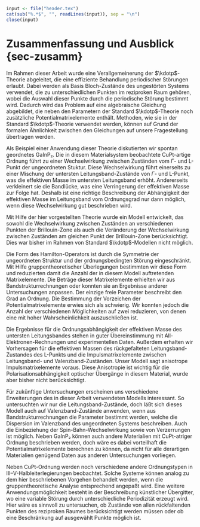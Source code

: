 ```r
input <- file("header.tex")
cat(sub("%.*$", "", readLines(input)), sep = "\n")
close(input)
```

# Zusammenfassung und Ausblick {sec-zusamm}

Im Rahmen dieser Arbeit wurde eine Verallgemeinerung der $\kdotp$-Theorie
abgeleitet, die eine effiziente Behandlung periodischer Störungen erlaubt.
Dabei werden als Basis Bloch-Zustände des ungestörten Systems verwendet, die
zu unterschiedlichen Punkten im reziproken Raum gehören, wobei die Auswahl
dieser Punkte durch die periodische Störung bestimmt wird. Dadurch wird das
Problem auf eine algebraische Gleichung abgebildet, die neben den Parametern
der Standard $\kdotp$-Theorie noch zusätzliche Potentialmatrixelemente
enthält.  Methoden, wie sie in der Standard $\kdotp$-Theorie verwendet werden,
können auf Grund der formalen Ähnlichkeit zwischen den Gleichungen auf
unsere Fragestellung übertragen werden.

Als Beispiel einer Anwendung dieser Theorie diskutierten wir spontan geordnetes
GaInP₂. Die in diesem Materialsystem beobachtete CuPt-artige Ordnung führt
zu einer Wechselwirkung zwischen Zuständen vom $\Gamma$- und L-Punkt der
ungeordneten Stuktur. Diese Wechselwirkung führt einerseits zu einer Mischung
der untersten Leitungsband-Zustände von $\Gamma$- und L-Punkt, was die
effektiven Masse im untersten Leitungsband erhöht. Andererseits verkleinert
sie die Bandlücke, was eine Verringerung der effektiven Masse zur Folge hat.
Deshalb ist eine richtige Beschreibung der Abhängigkeit der effektiven Masse
im Leitungsband vom Ordnungsgrad nur dann möglich, wenn diese Wechselwirkung
gut beschrieben wird.

Mit Hilfe der hier vorgestellten Theorie wurde ein Modell  entwickelt,
das sowohl die Wechselwirkung zwischen Zuständen an verschiedenen Punkten der
Brillouin-Zone als auch die Veränderung der Wechselwirkung zwischen
Zuständen am gleichen Punkt der Brillouin-Zone berücksichtigt. Dies war
bisher im Rahmen von Standard $\kdotp$-Modellen nicht möglich.

Die Form des Hamilton-Operators ist durch die Symmetrie der ungeordneten
Struktur und der ordnungsbedingten Störung eingeschränkt. Mit Hilfe
gruppentheoretischer Überlegungen bestimmten wir diese Form und reduzierten
damit die Anzahl der in diesem Modell auftretenden Matrixelemente. Die
Beträge dieser Matrixelemente erhielten wir aus Bandstrukturrechnungen oder
konnten sie an Ergebnisse anderer Untersuchungen anpassen. Der einzige freie
Parameter beschreibt den Grad an Ordnung. Die Bestimmung der Vorzeichen der
Potentialmatrixelemente erwies sich als schwierig. Wir konnten jedoch die
Anzahl der verschiedenen Möglichkeiten auf zwei reduzieren, von denen eine
mit hoher Wahrscheinlichkeit auszuschließen ist.

Die Ergebnisse für die Ordnungsabhängigkeit der effektiven Masse des
untersten Leitungsbandes stehen in guter Übereinstimmung mit
All-Elektronen-Rechnungen und experimentellen Daten. Außerdem erhalten wir
Vorhersagen für die effektiven Massen des rückgefalteten
Leitungsband-Zustandes des L-Punkts und die Impulsmatrixelemente zwischen
Leitungsband- und Valenzband-Zuständen. Unser Modell sagt anisotrope
Impulsmatrixelemente voraus. Diese Anisotropie ist wichtig für die
Polarisationsabhängigkeit optischer Übergänge in diesem Material, wurde aber
bisher nicht berücksichtigt.

Für zukünftige Untersuchungen erscheinen uns verschiedene Erweiterungen des
in dieser Arbeit verwendeten Modells interessant. So untersuchten wir nur die
Leitungsband-Zustände, doch läßt sich dieses Modell auch auf
Valenzband-Zustände anwenden, wenn aus Bandstrukturrechnungen die Parameter
bestimmt werden, welche die Dispersion im Valenzband des ungeordneten Systems
beschreiben. Auch die Einbeziehung der Spin-Bahn-Wechselwirkung sowie von
Verzerrungen ist möglich. Neben GaInP₂ können auch andere Materialien mit
CuPt-atriger Ordnung beschrieben werden, doch wäre es dabei vorteilhaft die
Potentialmatrixelemente berechnen zu können, da nicht für alle derartigen
Materialien genügend Daten aus anderen Untersuchungen vorliegen.

Neben CuPt-Ordnung werden noch verschiedene andere Ordnungstypen in
III--V-Halbleiterlegierungen beobachtet. Solche Systeme können analog zu dem
hier beschriebenen Vorgehen behandelt werden, wenn die gruppentheoretische
Analyse entsprechend angepaßt wird. Eine weitere Anwendungsmöglichkeit
besteht in der Beschreibung künstlicher Übergitter, wo eine variable
Störung durch unterschiedliche Periodizität erzeugt wird. Hier wäre es
sinnvoll zu untersuchen, ob Zustände von allen rückfaltenden Punkten des
reziproken Raumes berücksichtigt werden müssen oder ob eine Beschränkung
auf ausgewählt Punkte möglich ist.
